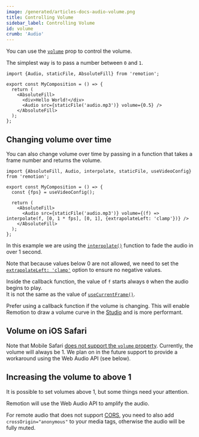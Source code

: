 ```yaml
---
image: /generated/articles-docs-audio-volume.png
title: Controlling Volume
sidebar_label: Controlling Volume
id: volume
crumb: 'Audio'
---
```



You can use the [`volume`](/docs/audio#volume) prop to control the volume.

The simplest way is to pass a number between `0` and `1`.

```tsx twoslash {7} title="MyComp.tsx"
import {Audio, staticFile, AbsoluteFill} from 'remotion';

export const MyComposition = () => {
  return (
    <AbsoluteFill>
      <div>Hello World!</div>
      <Audio src={staticFile('audio.mp3')} volume={0.5} />
    </AbsoluteFill>
  );
};
```

## Changing volume over time

You can also change volume over time by passing in a function that takes a frame number and returns the volume.

```tsx twoslash {8}
import {AbsoluteFill, Audio, interpolate, staticFile, useVideoConfig} from 'remotion';

export const MyComposition = () => {
  const {fps} = useVideoConfig();

  return (
    <AbsoluteFill>
      <Audio src={staticFile('audio.mp3')} volume={(f) => interpolate(f, [0, 1 * fps], [0, 1], {extrapolateLeft: 'clamp'})} />
    </AbsoluteFill>
  );
};
```

In this example we are using the [`interpolate()`](/docs/interpolate) function to fade the audio in over 1 second.

Note that because values below 0 are not allowed, we need to set the [`extrapolateLeft: 'clamp'`](/docs/interpolate#extrapolateleft) option to ensure no negative values.

Inside the callback function, the value of `f` starts always `0` when the audio begins to play.  
It is not the same as the value of [`useCurrentFrame()`](/docs/use-current-frame).

Prefer using a callback function if the volume is changing. This will enable Remotion to draw a volume curve in the [Studio](/docs/studio) and is more performant.

## Volume on iOS Safari

Note that Mobile Safari [does not support the `volume` property](https://developer.apple.com/library/archive/documentation/AudioVideo/Conceptual/Using_HTML5_Audio_Video/Device-SpecificConsiderations/Device-SpecificConsiderations.html#//apple_ref/doc/uid/TP40009523-CH5-SW11). Currently, the volume will always be 1. We plan on in the future support to provide a workaround using the Web Audio API (see below).

## Increasing the volume to above 1<AvailableFrom v="4.0.279" />

It is possible to set volumes above 1, but some things need your attention.

Remotion will use the Web Audio API to amplify the audio.

For remote audio that does not support [CORS](https://developer.mozilla.org/en-US/docs/Web/HTTP/Guides/CORS-enabled), you need to also add `crossOrigin="anonymous"` to your media tags, otherwise the audio will be fully muted.
